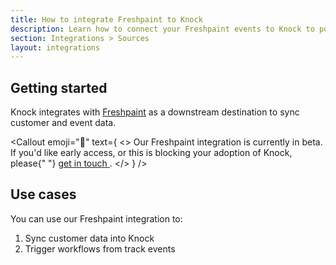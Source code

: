 ```yaml
---
title: How to integrate Freshpaint to Knock
description: Learn how to connect your Freshpaint events to Knock to power your product notifications.
section: Integrations > Sources
layout: integrations
---
```



## Getting started

Knock integrates with [Freshpaint](https://freshpaint.io) as a downstream destination to sync customer and event data.

<Callout
  emoji="🚧"
  text={
    <>
      Our Freshpaint integration is currently in beta. If you'd like early
      access, or this is blocking your adoption of Knock, please{" "}
      <a href="mailto:support@knock.app?subject=Freshpaint integration">
        get in touch
      </a>
      .
    </>
  }
/>

## Use cases

You can use our Freshpaint integration to:

1. Sync customer data into Knock
2. Trigger workflows from track events
